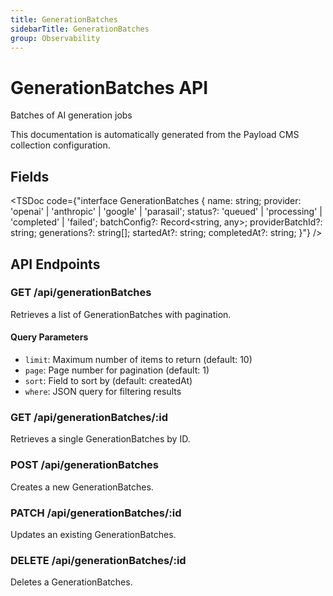 ```yaml
---
title: GenerationBatches
sidebarTitle: GenerationBatches
group: Observability
---
```



# GenerationBatches API

Batches of AI generation jobs

<Callout type="info">
  This documentation is automatically generated from the Payload CMS collection configuration.
</Callout>


## Fields

<TSDoc code={"interface GenerationBatches {
  name: string;
  provider: 'openai' | 'anthropic' | 'google' | 'parasail';
  status?: 'queued' | 'processing' | 'completed' | 'failed';
  batchConfig?: Record<string, any>;
  providerBatchId?: string;
  generations?: string[];
  startedAt?: string;
  completedAt?: string;
}"} />




## API Endpoints

### GET /api/generationBatches
Retrieves a list of GenerationBatches with pagination.

#### Query Parameters
- `limit`: Maximum number of items to return (default: 10)
- `page`: Page number for pagination (default: 1)
- `sort`: Field to sort by (default: createdAt)
- `where`: JSON query for filtering results

### GET /api/generationBatches/:id
Retrieves a single GenerationBatches by ID.

### POST /api/generationBatches
Creates a new GenerationBatches.

### PATCH /api/generationBatches/:id
Updates an existing GenerationBatches.

### DELETE /api/generationBatches/:id
Deletes a GenerationBatches.

